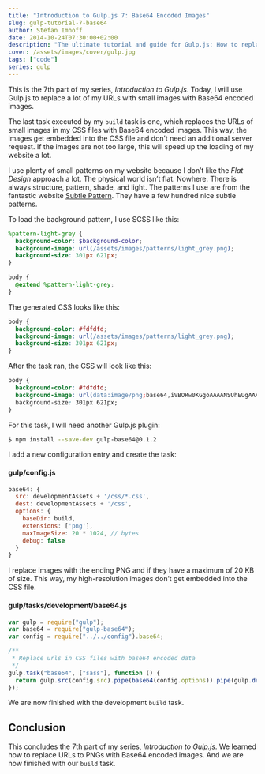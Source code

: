 ```yaml
---
title: "Introduction to Gulp.js 7: Base64 Encoded Images"
slug: gulp-tutorial-7-base64
author: Stefan Imhoff
date: 2014-10-24T07:30:00+02:00
description: "The ultimate tutorial and guide for Gulp.js: How to replace small images with base64 encoded images."
cover: /assets/images/cover/gulp.jpg
tags: ["code"]
series: gulp
---
```


This is the 7th part of my series, _Introduction to Gulp.js_. Today, I will use Gulp.js to replace a lot of my URLs with small images with Base64 encoded images.

The last task executed by my `build` task is one, which replaces the URLs of small images in my CSS files with Base64 encoded images. This way, the images get embedded into the CSS file and don’t need an additional server request. If the images are not too large, this will speed up the loading of my website a lot.

I use plenty of small patterns on my website because I don’t like the _Flat Design_ approach a lot. The physical world isn’t flat. Nowhere. There is always structure, pattern, shade, and light. The patterns I use are from the fantastic website [Subtle Pattern](https://www.toptal.com/designers/subtlepatterns/). They have a few hundred nice subtle patterns.

To load the background pattern, I use SCSS like this:

```scss
%pattern-light-grey {
  background-color: $background-color;
  background-image: url(/assets/images/patterns/light_grey.png);
  background-size: 301px 621px;
}

body {
  @extend %pattern-light-grey;
}
```

The generated CSS looks like this:

```css
body {
  background-color: #fdfdfd;
  background-image: url(/assets/images/patterns/light_grey.png);
  background-size: 301px 621px;
}
```

After the task ran, the CSS will look like this:

```css
body {
  background-color: #fdfdfd;
  background-image: url(data:image/png;base64,iVBORw0KGgoAAAANSUhEUgAAAloAAATaBAMAAAB4FdU7AAAA…);
  background-size: 301px 621px;
}
```

For this task, I will need another Gulp.js plugin:

```bash
$ npm install --save-dev gulp-base64@0.1.2
```

I add a new configuration entry and create the task:

#### gulp/config.js

```javascript
base64: {
  src: developmentAssets + '/css/*.css',
  dest: developmentAssets + '/css',
  options: {
    baseDir: build,
    extensions: ['png'],
    maxImageSize: 20 * 1024, // bytes
    debug: false
  }
}
```

I replace images with the ending PNG and if they have a maximum of 20 KB of size. This way, my high-resolution images don’t get embedded into the CSS file.

#### gulp/tasks/development/base64.js

```javascript
var gulp = require("gulp");
var base64 = require("gulp-base64");
var config = require("../../config").base64;

/**
 * Replace urls in CSS files with base64 encoded data
 */
gulp.task("base64", ["sass"], function () {
  return gulp.src(config.src).pipe(base64(config.options)).pipe(gulp.dest(config.dest));
});
```

We are now finished with the development `build` task.

## Conclusion

This concludes the 7th part of my series, _Introduction to Gulp.js_. We learned how to replace URLs to PNGs with Base64 encoded images. And we are now finished with our `build` task.

<Figure>
  <MoreLink href="https://github.com/kogakure/gulp-tutorial" text="View Source on GitHub" />
</Figure>
